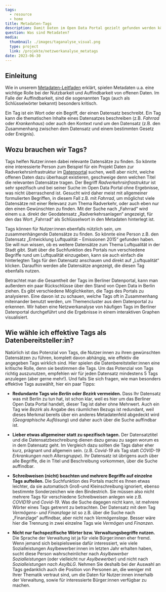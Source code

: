 ```yaml
---
tags:
  - resource
  - home
title: Metadaten-Tags
description: Damit Daten im Open Data Portal gezielt gefunden werden können, wird jeder Datensatz durch Schlüsselworte, die sogenannten Tags, beschrieben. Die Tags dienen außerdem dazu, thematisch zusammenhängende Datensätze miteinander zu vernetzen. Lesen Sie hier weshalb es wichtig ist "gute" Tags zu vergeben und was es dabei zu beachten gibt.
question: Was sind Metadaten?
media:
  thumbnail: ./images/taganalyse_visual.png
  type: project
  link: /projekte/netzwerkanalyse_metatags
date: 2023-06-30
---
```


## Einleitung

Wie in unserem [Metadaten-Leitfaden](/ressources/metadaten_leitfaden) erklärt, spielen Metadaten u.a. eine wichtige Rolle bei der Nutzbarkeit und Auffindbarkeit von offenen Daten. Im Falle der Auffindbarkeit, sind die sogenannten Tags (auch als Schlüsselwörter bekannt) besonders kritisch.

Ein Tag ist ein Wort oder ein Begriff, der einen Datensatz beschreibt. Ein Tag kann die thematischen Inhalte eines Datensatzes beschreiben (z.B. _Fahrrad_ oder _Krankenhaus_) oder auch den Kontext rund um den Datensatz (z.B. den Zusammenhang zwischen dem Datensatz und einem bestimmten Gesetz oder Ereignis).

## Wozu brauchen wir Tags?

Tags helfen Nutzer:innen dabei relevante Datensätze zu finden. So könnte eine interessierte Person zum Beispiel für ein Projekt Daten zur Radverkehrsinfrastruktur im [Datenportal](https://daten.berlin.de) suchen, weiß aber nicht, welche offenen Daten dazu überhaupt existieren, geschweige denn welchen Titel die relevanten Datensätze tragen. Der Begriff _Radverkehrsinfrastruktur_ ist sehr spezifisch und bei seiner Suche im Open Data Portal ohne Ergebnisse, was nicht überraschend ist. Gesucht wird daher meist mit allgemeiner formulierten Begriffen, in diesem Fall z.B. mit _Fahrrad_, um möglichst viele Datensätze mit einer Relevanz zum Thema Radverkehr, oder auch eben nur den einen Gewünschten zu finden. Mit der Suche nach „Fahrrad“ wird einem u.a. direkt der Geodatensatz „Radverkehrsanlagen“ angezeigt, für den das Wort „Fahrrad“ als Schlüsselwort in den Metadaten hinterlegt ist.

Tags können für Nutzer:innen ebenfalls nützlich sein, um zusammenhängende Datensätze zu finden. So könnte eine Person z.B. den Datensatz „Entwicklung Luftqualität – Emissionen 2015“ gefunden haben. Sie will nun wissen, ob es weitere Datensätze zum Thema Luftqualität in der Stadt gibt. Statt über die Suchfunktion des Portals nun verschiedene Begriffe rund um Luftqualität einzugeben, kann sie auch einfach die hinterlegten Tags für den Datensatz anschauen und direkt auf „Luftqualität“ klicken. Daraufhin werden alle Datensätze angezeigt, die diesen Tag ebenfalls nutzen.

Betrachtet man die Gesamtheit der Tags im Berliner Datenportal, kann man außerdem ein paar Rückschlüsse über den Stand von Open Data in Berlin ziehen. Es gibt verschiedene Möglichkeiten, die Tags des Portals zu analysieren. Eine davon ist zu schauen, welche Tags oft in Zusammenhang miteinander benutzt werden, um Themencluster aus dem Datenportal zu erkennen. Wir haben eine Netzwerkanalyse von häufigen Tags im Berliner Datenportal durchgeführt und die Ergebnisse in einem interaktiven Graphen visualisiert.

<ProjectReference
  slug="2021-03-netzwerkanalyse_metatags"
/>

## Wie wähle ich effektive Tags als Datenbereitsteller:in?

Natürlich ist das Potenzial von Tags, die Nutzer:innen zu ihren gewünschten Datensätzen zu führen, komplett davon abhängig, wie effektiv die angegeben Tags wirklich sind. Hier spielen die Datenbereitsteller:innen eine kritische Rolle, denn sie bestimmen die Tags. Um das Potenzial von Tags richtig auszunutzen, empfehlen wir für jeden Datensatz mindestens 5 Tags anzulegen (aber gerne mehr!). Und falls Sie sich fragen, wie man besonders effektive Tags auswählt, hier ein paar Tipps:

- **Redundante Tags wie _Berlin_ oder _Bezirk_ vermeiden.** Dass Ihr Datensatz was mit Berlin zu tun hat, ist schon klar, weil es hier um das Berliner Open Data Portal handelt, dieser Tag ist daher ohne Mehrwert. Auch ein Tag wie _Bezirk_ als Angabe des räumlichen Bezugs ist redundant, weil dieses Merkmal bereits über ein anderes Metadatenfeld abgedeckt wird (_Geographische Auflösung_) und daher auch über die Suche auffindbar ist.

- **Lieber etwas allgemeiner statt zu spezifisch tagen.** Der Datensatztitel und die Datensatzbeschreibung dienen dazu genau zu sagen worum es in dem Datensatz geht. Im Vergleich dazu sollten die Tags daher eher kurz, prägnant und allgemein sein. (z.B. _Covid-19_ als Tag statt _COVID-19 Erkrankungen nach Altersgruppe_). Ihr Datensatz ist übrigens auch über alle Begriffe, die in Titel und Beschreibung vorkommen, über die Suche auffindbar.

- **Schreibweisen (nicht) beachten und mehrere Begriffe auf einzelne Tags aufteilen.** Die Suchfunktion des Portals macht es Ihnen etwas leichter, da sie automatisch Groß-und Kleinschreibung ignoriert, ebenso bestimmte Sonderzeichen wie den Bindestrich. Sie müssen also nicht mehrere Tags für verschiedene Schreibweisen anlegen wie z.B. _COVID19_ und _Covid-19_. Was die Suche dagegen nicht kann, ist mehrere Wörter eines Tags getrennt zu betrachten. Der Datensatz mit dem Tag _Vermögens- und Finanzlage_ ist so z.B. über die Suche nach „Finanzlage“ auffindbar, aber nicht nach _Vermögenslage_. Besser wäre hier die Trennung in zwei einzelne Tags wie _Vermögen_ und _Finanzen_.

- **Nicht nur fachspezifische Wörter bzw. Verwaltungsbegriffe nutzen.** Die Sprache der Verwaltung ist ja für viele Bürger:innen eher fremd. Wenn jemand sich beispielsweise dafür interessiert, wie viele Sozialleistungen Asylbewerber:innen im letzten Jahr erhalten haben, sucht diese Person wahrscheinlicher nach _Asylbewerber Sozialleistungen_ (oder vielleicht nur _Asylbewerber_) und nicht nach _Sozialleistungen nach AsylbLG_. Nehmen Sie deshalb bei der Auswahl an Tags gedanklich auch die Position von Personen an, die weniger mit Ihrer Thematik vertraut sind, um die Daten für Nutzer:innen innerhalb der Verwaltung, sowie für interessierte Bürger:innen verfügbar zu machen.
